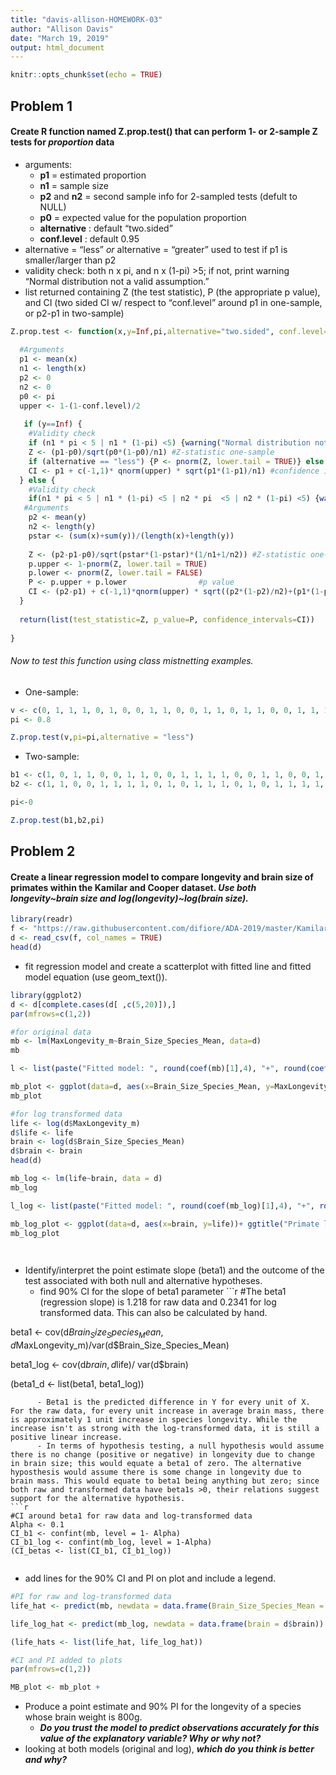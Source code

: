 ```yaml
---
title: "davis-allison-HOMEWORK-03"
author: "Allison Davis"
date: "March 19, 2019"
output: html_document
---
```


```r
knitr::opts_chunk$set(echo = TRUE)
```

## Problem 1

#### Create R function named **Z.prop.test()** that can perform 1- or 2-sample Z tests for *proportion* data
  * arguments:
    - **p1** = estimated proportion 
    - **n1** = sample size
    - **p2** and **n2** = second sample info for 2-sampled tests (defult to NULL)
    - **p0** = expected value for the population proportion
    - **alternative** : default "two.sided"
    - **conf.level** : default 0.95
  * alternative = "less" *or* alternative = "greater" used to test if p1 is smaller/larger than p2
  * validity check: both n x pi, and n x (1-pi) >5; if not, print warning "Normal distribution not a valid assumption."
  * list returned containing Z (the test statistic), P (the appropriate p value), and CI (two sided CI w/ respect to "conf.level" around p1 in one-sample, or p2-p1 in two-sample)
  
```r
Z.prop.test <- function(x,y=Inf,pi,alternative="two.sided", conf.level=0.95) {
  
  #Arguments
  p1 <- mean(x)
  n1 <- length(x)
  p2 <- 0
  n2 <- 0
  p0 <- pi
  upper <- 1-(1-conf.level)/2
  
   if (y==Inf) {
    #Validity check
    if (n1 * pi < 5 | n1 * (1-pi) <5) {warning("Normal distribution not a valid assumption.")}
    Z <- (p1-p0)/sqrt(p0*(1-p0)/n1) #Z-statistic one-sample
    if (alternative == "less") {P <- pnorm(Z, lower.tail = TRUE)} else {P<- pnorm(Z, lower.tail = FALSE)} #p value 
    CI <- p1 + c(-1,1)* qnorm(upper) * sqrt(p1*(1-p1)/n1) #confidence intervals
  } else {
    #Validity check
    if(n1 * pi < 5 | n1 * (1-pi) <5 | n2 * pi  <5 | n2 * (1-pi) <5) {warning("Normal distribution not a valid assumption.")}
   #Arguments
    p2 <- mean(y)
    n2 <- length(y)
    pstar <- (sum(x)+sum(y))/(length(x)+length(y))
    
    Z <- (p2-p1-p0)/sqrt(pstar*(1-pstar)*(1/n1+1/n2)) #Z-statistic one-sample
    p.upper <- 1-pnorm(Z, lower.tail = TRUE) 
    p.lower <- pnorm(Z, lower.tail = FALSE)
    P <- p.upper + p.lower			      #p value
    CI <- (p2-p1) + c(-1,1)*qnorm(upper) * sqrt((p2*(1-p2)/n2)+(p1*(1-p1)/n1)) #confidence intervals
  }
      
  return(list(test_statistic=Z, p_value=P, confidence_intervals=CI))
  
}
```

###### Now to test this function using class mistnetting examples.

* One-sample:

```r

v <- c(0, 1, 1, 1, 0, 1, 0, 0, 1, 1, 0, 0, 1, 1, 0, 1, 1, 0, 0, 1, 1, 1, 0, 1, 1, 0, 1, 0, 1, 1)
pi <- 0.8

Z.prop.test(v,pi=pi,alternative = "less")

```
* Two-sample:

```r
b1 <- c(1, 0, 1, 1, 0, 0, 1, 1, 0, 0, 1, 1, 1, 1, 0, 0, 1, 1, 0, 0, 1, 1, 0, 1, 0)
b2 <- c(1, 1, 0, 0, 1, 1, 1, 1, 0, 1, 0, 1, 1, 1, 0, 1, 0, 1, 1, 1, 1, 1, 0, 0, 1, 1, 0, 1, 1, 1)

pi<-0

Z.prop.test(b1,b2,pi)

```
  
## Problem 2

#### Create a linear regression model to compare longevity and brain size of primates within the Kamilar and Cooper dataset.           *Use both longevity~brain size and log(longevity)~log(brain size).*

```r
library(readr)
f <- "https://raw.githubusercontent.com/difiore/ADA-2019/master/KamilarAndCooperData.csv"
d <- read_csv(f, col_names = TRUE)
head(d)

```
  * fit regression model and create a scatterplot with fitted line and fitted model equation (use geom_text()).
  
```r
library(ggplot2)
d <- d[complete.cases(d[ ,c(5,20)]),]
par(mfrows=c(1,2))

#for original data
mb <- lm(MaxLongevity_m~Brain_Size_Species_Mean, data=d)
mb

l <- list(paste("Fitted model: ", round(coef(mb)[1],4), "+", round(coef(mb)[2], 4), "*", "Brain mass", sep = ""))

mb_plot <- ggplot(data=d, aes(x=Brain_Size_Species_Mean, y=MaxLongevity_m)) + ggtitle("Primate longevity and brain mass") + xlab("Average species brain mass") + ylab("Average species longevity") + geom_point() + geom_smooth(method = "lm", formula = y~x, col="red") + geom_text(x=300, y=100, label=l[[1]])
mb_plot

#for log transformed data
life <- log(d$MaxLongevity_m)
d$life <- life
brain <- log(d$Brain_Size_Species_Mean)
d$brain <- brain
head(d)

mb_log <- lm(life~brain, data = d)
mb_log

l_log <- list(paste("Fitted model: ", round(coef(mb_log)[1],4), "+", round(coef(mb_log)[2], 4), "*", "Brain mass", sep = ""))

mb_log_plot <- ggplot(data=d, aes(x=brain, y=life))+ ggtitle("Primate longevity and brain mass")+ xlab("Log average species brain mass") + ylab("Log average species longevity") + geom_point() + geom_smooth(method = "lm", formula = y~x, col="red") + geom_text(x=4, y=4.75, label=l_log[[1]])
mb_log_plot

  
```
  * Identify/interpret the point estimate slope (beta1) and the outcome of the test associated with both null and alternative hypotheses.
    - find 90% CI for the slope of beta1 parameter
```r
#The beta1 (regression slope) is 1.218 for raw data and 0.2341 for log transformed data. This can also be calculated by hand.

beta1 <- cov(d$Brain_Size_Species_Mean, d$MaxLongevity_m)/var(d$Brain_Size_Species_Mean)

beta1_log <- cov(d$brain, d$life)/ var(d$brain)

(beta1_d <- list(beta1, beta1_log))


```
      - Beta1 is the predicted difference in Y for every unit of X. For the raw data, for every unit increase in average brain mass, there is approximately 1 unit increase in species longevity. While the increase isn't as strong with the log-transformed data, it is still a positive linear increase. 
      - In terms of hypothesis testing, a null hypothesis would assume there is no change (positive or negative) in longevity due to change in brain size; this would equate a beta1 of zero. The alternative hyposthesis would assume there is some change in longevity due to brain mass. This would equate to beta1 being anything but zero; since both raw and transformed data have beta1s >0, their relations suggest support for the alternative hypothesis.
```r
#CI around beta1 for raw data and log-transformed data
Alpha <- 0.1
CI_b1 <- confint(mb, level = 1- Alpha)
CI_b1_log <- confint(mb_log, level = 1-Alpha)
(CI_betas <- list(CI_b1, CI_b1_log))


```
  * add lines for the 90% CI and PI on plot and include a legend.
```r
#PI for raw and log-transformed data
life_hat <- predict(mb, newdata = data.frame(Brain_Size_Species_Mean = d$Brain_Size_Species_Mean))

life_log_hat <- predict(mb_log, newdata = data.frame(brain = d$brain))

(life_hats <- list(life_hat, life_log_hat))

#CI and PI added to plots
par(mfrows=c(1,2))

MB_plot <- mb_plot + 


```
  * Produce a point estimate and 90% PI for the longevity of a species whose brain weight is 800g. 
    - ***Do you trust the model to predict observations accurately for this value of the explanatory variable? Why or why not?***
  
  * looking at both models (original and log), ***which do you think is better and why?***